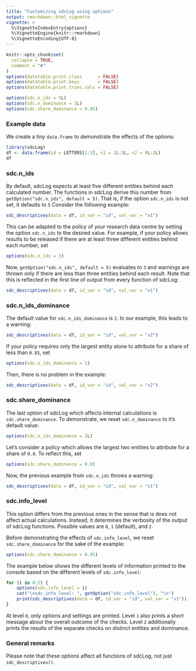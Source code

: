 ```yaml
---
title: "Customizing sdcLog using options"
output: rmarkdown::html_vignette
vignette: >
  %\VignetteIndexEntry{options}
  %\VignetteEngine{knitr::rmarkdown}
  %\VignetteEncoding{UTF-8}
---
```


```r
knitr::opts_chunk$set(
  collapse = TRUE,
  comment = "#"
)
options(datatable.print.class      = FALSE)
options(datatable.print.keys       = FALSE)
options(datatable.print.trunc.cols = FALSE)

options(sdc.n_ids = 5L)
options(sdc.n_dominance = 2L)
options(sdc.share_dominance = 0.85)
```

### Example data
We create a tiny `data.frame` to demonstrate the effects of the options:

```r
library(sdcLog)
df <- data.frame(id = LETTERS[1:3], v1 = 1L:3L, v2 = 0L:2L)
df
```

### sdc.n_ids
By default, sdcLog expects at least five different entities behind each calculated number. The functions in sdcLog derive this number from `getOption("sdc.n_ids", default = 5)`. That is, if the option `sdc.n_ids` is not set, it defaults to `5` Consider the following example:

```r
sdc_descriptives(data = df, id_var = "id", val_var = "v1")
```

This can be adapted to the policy of your research data centre by setting the option `sdc.n_ids` to the desired value. For example, if your policy allows results to be released if there are at least three different entities behind each number, set

```r
options(sdc.n_ids = 3)
```

Now, `getOption("sdc.n_ids", default = 5)` evaluates to `3` and warnings are thrown only if there are less than three entities behind each result. Note that this is reflected in the first line of output from every function of sdcLog:
```r
sdc_descriptives(data = df, id_var = "id", val_var = "v1")
```

### sdc.n_ids_dominance

The default value for `sdc.n_ids_dominance` is `2`. In our example, this leads to a warning:

```r
sdc_descriptives(data = df, id_var = "id", val_var = "v2")
```

If your policy requires only the largest entity alone to attribute for a share of less than `0.85`, set

```r
options(sdc.n_ids_dominance = 1)
```

Then, there is no problem in the example:

```r
sdc_descriptives(data = df, id_var = "id", val_var = "v2")
```

### sdc.share_dominance

The last option of sdcLog which affects internal calculations is `sdc.share_dominance`. To demonstrate, we reset `sdc.n_dominance` to it's default value:

```r
options(sdc.n_ids_dominance = 2L)
```

Let's consider a policy which allows the largest two entities to attribute for a share of `0.8`. To reflect this, set

```r
options(sdc.share_dominance = 0.8)
```

Now, the previous example from `sdc.n_ids` throws a warning:

```r
sdc_descriptives(data = df, id_var = "id", val_var = "v1")
```

### sdc.info_level

This option differs from the previous ones in the sense that is does not affect actual calculations. Instead, it determines the verbosity of the output of sdcLog functions. Possible values are `0`, `1` (default), and `2`.

Before demonstrating the effects of `sdc.info_level`, we reset `sdc.share_dominance` for the sake of the example:

```r
options(sdc.share_dominance = 0.85)
```

The example below shows the different levels of information printed to the console based on the different levels of `sdc.info_level`:

```r
for (i in 0:2) {
    options(sdc.info_level = i)
    cat("\nsdc.info_level: ", getOption("sdc.info_level"), "\n")
    print(sdc_descriptives(data = df, id_var = "id", val_var = "v1"))
}
```

At level `0`, only options and settings are printed. Level `1` also prints a short message about the overall outcome of the checks. Level `2` additionally prints the results of the separate checks on distinct entities and dominance.

### General remarks
Please note that these options affect all functions of sdcLog, not just `sdc_descriptives()`. 
